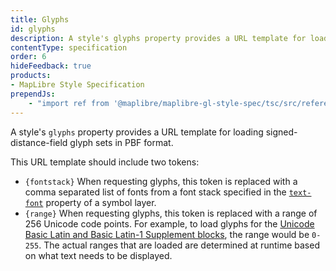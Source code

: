 ```yaml
---
title: Glyphs
id: glyphs
description: A style's glyphs property provides a URL template for loading signed-distance-field glyph sets in PBF format.
contentType: specification
order: 6
hideFeedback: true
products:
- MapLibre Style Specification
prependJs:
    - "import ref from '@maplibre/maplibre-gl-style-spec/tsc/src/reference/latest';"
---
```





A style's `glyphs` property provides a URL template for loading signed-distance-field glyph sets in PBF format.

<Glyphs1Prism />

This URL template should include two tokens:

- `{fontstack}` When requesting glyphs, this token is replaced with a comma separated list of fonts from a font stack specified in the [`text-font`](/maplibre-gl-js-docs/style-spec/layers/#layout-symbol-text-font) property of a symbol layer.
- `{range}` When requesting glyphs, this token is replaced with a range of 256 Unicode code points. For example, to load glyphs for the [Unicode Basic Latin and Basic Latin-1 Supplement blocks](https://en.wikipedia.org/wiki/Unicode_block), the range would be `0-255`. The actual ranges that are loaded are determined at runtime based on what text needs to be displayed.
